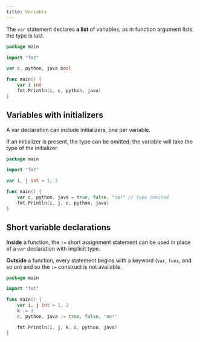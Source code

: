 ```yaml
---
title: Variable
---
```


The `var` statement declares **a list** of variables; as in function argument lists, the type is last.

```go
package main

import "fmt"

var c, python, java bool

func main() {
	var i int
	fmt.Println(i, c, python, java)
}
```
## Variables with initializers

A var declaration can include initializers, one per variable.

If an initializer is present, the type can be omitted; the variable will take the type of the initializer.

```go
package main

import "fmt"

var i, j int = 1, 2

func main() {
	var c, python, java = true, false, "no!" // type ommited
	fmt.Println(i, j, c, python, java)
}
```


## Short variable declarations

 **Inside** a function, the `:=` short assignment statement can be used in place of a `var` declaration with implicit type.

 **Outside** a function, every statement begins with a keyword \(`var`, `func`, and so on\) and so the `:=` construct is not available.

```go
package main

import "fmt"

func main() {
	var i, j int = 1, 2
	k := 3
	c, python, java := true, false, "no!"

	fmt.Println(i, j, k, c, python, java)
}
```




